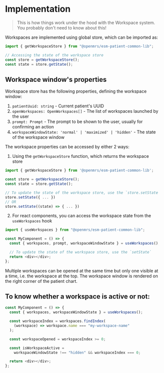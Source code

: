 # Implementation

> This is how things work under the hood with the Workspace system. You probably don't need to know about this!

Workspaces are implemented using global store, which can be imported as:

```ts
import { getWorkspaceStore } from "@openmrs/esm-patient-common-lib";

// Accessing the state of the workspace store
const store = getWorkspaceStore();
const state = store.getState();
```

## Workspace window's properties

Workspace store has the following properties, defining the workspace window:

1. `patientUuid: string` - Current patient's UUID
2. `openWorkspaces: OpenWorkspaces[]` - The list of workspaces launched by the user
3. `prompt: Prompt` - The prompt to be shown to the user, usually for confirming an action
4. `workspaceWindowState: 'normal' | 'maximized' | 'hidden'` - The state of the workspace window

The workspace properties can be accessed by either 2 ways:

1. Using the `getWorkspaceStore` function, which returns the workspace store

```ts copy
import { getWorkspaceStore } from '@openmrs/esm-patient-common-lib';

const store = getWorkspaceStore();
const state = store.getState();

// To update the state of the workspace store, use the `store.setState` function
store.setState({ ... })
// OR
store.setState((state) => { ... })
```

2. For react components, you can access the workspace state from the `useWorkspaces` hook

```ts copy
import { useWorkspaces } from "@openmrs/esm-patient-common-lib";

const MyComponent = () => {
  const { workspaces, prompt, workspaceWindowState } = useWorkspaces();

  // To update the state of the workspace store, use the `setState`
  return <div></div>;
};
```

Multiple workspaces can be opened at the same time but only one visible at a time, i.e. the workspace at the top. The workspace window is rendered on the right corner of the patient chart.

## To know whether a workspace is active or not:

```ts copy
const MyComponent = () => {
  const { workspaces, workspaceWindowState } = useWorkspaces();

  const workspaceIndex = workspaces.findIndex(
    (workspace) => workspace.name === "my-workspace-name"
  );

  const workspaceOpened = workspaceIndex >= 0;

  const isWorkspaceActive =
    workspaceWindowState !== "hidden" && workspaceIndex === 0;

  return <div></div>;
};
```
